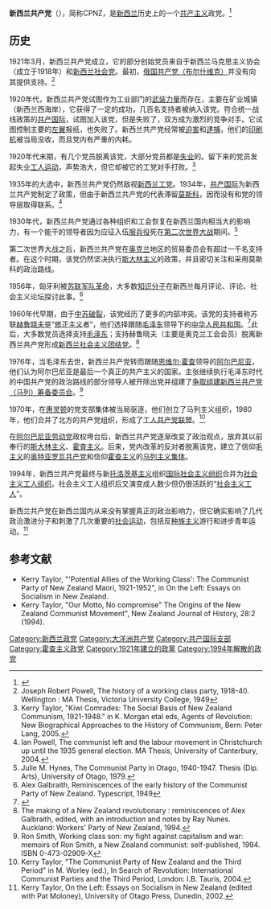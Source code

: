 {{roughtranslation|time=2018-04-30T12:53:17+00:00}}
{{Infobox Political Party
|leader1_title= |leader1_name= |leader2_title= |leader2_name= |leader3_title= |leader3_name= 
|名字       = 新西兰共产党
|原文名     = Communist Party of New Zealand
|党代表色   = red
|图像       = CPNZ logo.jpg
|图像说明   = 新西兰共产党党徽
|国家 = 新西兰
|党首       = 
|总裁       = 
|主席       = 
|总书记     = 
|第一书记   = 
|秘书长     = 
|主席团     = 
|书记       = 
|发言人     = 
|创始人     = 
|建立       = 1921年3月
|解散       = 1994年
|分裂       = 
|前身       = 
|并入       = [[社会主义工人组织_(新西兰)|社会主义工人组织]]
|继承       = 
|总部       = 
|党报       = 
|青年组织   = 
|党员数目   = 
|统计日期   = 
|意识形态   = [[共产主义|共产主义]]<br>[[马克思列宁主义|马克思列宁主义]]<br>[[斯大林主义|斯大林主义]]<br>[[毛主义|毛主义]]（1964年－1976年）<br>[[霍査主义|霍査主义]]（1976年－1994年）
|政治立场   = [[极左翼|极左翼]]
|宗教信仰   = 
|国内组织   = 
|国际组织   = [[共产国际|共产国际]]
|欧洲组织   = 
|欧洲议会党团= 
|seats1_title= <!-- 议会名字 -->
|seats1      = <!-- 议会席位，如250席位中有3个席位：{{Infobox political party/seats|3|250|hex=red}} -->
|官方色彩   = [[红色|红色]]
|官方网站   = <!-- {{URL| }}  -->
|宣传口号   = 
|脚注       = 
}}
{{共产党}}
'''新西兰共产党'''（{{lang-en|Communist Party of New Zealand}}），简称CPNZ，是[[新西兰|新西兰]]历史上的一个[[共产主义|共产主义]]政党。<ref>{{cite web|url=http://www.socialistworkerarchive.net.nz/~server/Socialist_Worker_NZ_Archive/Socialist_Worker_(2001)_files/%236%3A01.pdf|title=80 years of revolutionary socialism|publisher=Socialist Worker|date=24 April 2001|deadurl=yes|archiveurl=https://web.archive.org/web/20120426010710/http://www.socialistworkerarchive.net.nz/~server/Socialist_Worker_NZ_Archive/Socialist_Worker_(2001)_files/%236:01.pdf|archivedate=2012年4月26日|df=|access-date=2013年11月6日}}</ref>

==历史==
1921年3月，新西兰共产党成立，它的部分创始党员来自于新西兰马克思主义协会（成立于1918年）和[[新西兰社会党|新西兰社会党]]。最初，[[俄国共产党（布尔什维克）|俄国共产党（布尔什维克）]]并没有向其提供支持。<ref>Joseph Robert Powell, The history of a working class party, 1918-40.  Wellington : MA Thesis, Victoria University College, 1949</ref>

1920年代，新西兰共产党试图作为工业部门的[[武装力量|武装力量]]而存在，主要在矿业城镇（新西兰西海岸），它获得了一定的成功，几百名支持者被纳入该党。符合统一战线政策的[[共产国际|共产国际]]，试图加入该党，但是失败了，双方成为激烈的竞争对手。它试图控制主要的[[左翼|左翼]]报纸，也失败了。新西兰共产党经常被[[迫害|迫害]]和[[逮捕|逮捕]]，他们的[[印刷机|印刷机]]被当局没收，而且党内有严重的内耗。

1920年代末期，有几个党员脱离该党，大部分党员都是[[失业|失业]]的。留下来的党员发起失业[[工人运动|工人运动]]，声势浩大，但它却被它的工党对手打败。<ref>Kerry Taylor, "Kiwi Comrades: The Social Basis of New Zealand Communism, 1921-1948." in K. Morgan etal eds, Agents of Revolution: New Biographical Approaches to the History of Communism, Bern: Peter Lang, 2005.</ref>

1935年的大选中，新西兰共产党仍然敌视[[新西兰工党|新西兰工党]]。1934年，[[共产国际|共产国际]]为新西兰共产党制定了政策，但由于新西兰共产党的代表滞留[[莫斯科|莫斯科]]，因而没有和党的领导层取得联系。<ref>Ian Powell, The communist left and the labour movement in Christchurch up until the 1935 general election. MA Thesis, University of Canterbury, 2004.</ref>

1930年代，新西兰共产党通过各种组织和工会恢复在新西兰国内相当大的影响力，有一个能干的领导者因为应征入伍[[兵役|服兵役]]死在[[第二次世界大战|第二次世界大战]]期间。<ref>Julie M. Hynes, The Communist Party in Otago, 1940-1947. Thesis (Dip. Arts), University of Otago, 1979.</ref>

第二次世界大战之后，新西兰共产党在[[奥克兰|奥克兰]]地区的贸易委员会有超过一千名支持者。在这个时期，该党仍然坚决执行[[斯大林主义|斯大林主义]]的政策，并且密切关注和采用莫斯科的政治路线。

1956年，匈牙利被[[苏联|苏联]][[军队|军队]][[革命|革命]]，大多数[[知识分子|知识分子]]在新西兰每月评论、评论、社会主义论坛探讨此事。<ref>Alex Galbraith, Reminiscences of the early history of the Communist Party of New Zealand. Typescript, 1949</ref>

1960年代早期，由于[[中苏破裂|中苏破裂]]，该党经历了更多的内部冲突。该党的支持者称苏联[[赫鲁晓夫|赫鲁晓夫]]是“[[修正主义|修正主义]]者”，他们选择跟随[[毛泽东|毛泽东]]领导下的[[中华人民共和国|中华人民共和国]]。<ref>{{cite web |url=http://cpc.people.com.cn/GB/64107/66150/66152/66156/66197/4471505.html |title=毛泽东与来访的新西兰共产党总书记威尔科克斯握手 |accessdate=2013 |publisher=中国共产党新闻网 |work= |language=zh-hans |archive-date=2013-11-11 |archive-url=https://web.archive.org/web/20131111003917/http://cpc.people.com.cn/GB/64107/66150/66152/66156/66197/4471505.html |dead-url=no }}</ref>此后，大多数党员选择支持[[毛泽东|毛泽东]]；支持赫鲁晓夫（主要是奥克兰工会会员）脱离新西兰共产党形成[[新西兰社会主义团结党|新西兰社会主义团结党]]。<ref>The making of a New Zealand revolutionary : reminiscences of Alex Galbraith, edited, with an introduction and notes by Ray Nunes. Auckland: Workers' Party of New Zealand, 1994.</ref>

1976年，当毛泽东去世，新西兰共产党转而跟随[[恩维尔·霍查|恩维尔·霍查]]领导的[[阿尔巴尼亚|阿尔巴尼亚]]，他们认为阿尔巴尼亚是最后一个真正的共产主义的国家。主张继续执行毛泽东时代的中国共产党的政治路线的部分领导人被开除出党并组建了[[马克思主义团结组织|争取组建新西兰共产党（马列）筹备委员会]]。<ref>Ron Smith, Working class son: my fight against capitalism and war: memoirs of Ron Smith, a New Zealand communist: self-published, 1994. ISBN 0-473-02909-X</ref>

1970年，在[[惠灵顿|惠灵顿]]的党支部集体被当局驱逐，他们创立了马列主义组织，1980年，他们合并了北方的共产党组织，形成了[[工人共产党联盟|工人共产党联盟]]。<ref>Kerry Taylor, "The Communist Party of New Zealand and the Third Period" in M. Worley (ed.), In Search of Revolution: International Communist Parties and the Third Period, London: I.B. Tauris, 2004.</ref>

在[[阿尔巴尼亚劳动党|阿尔巴尼亚劳动党]]政权垮台后，新西兰共产党逐渐改变了政治观点，放弃其以前奉行的[[斯大林主义|斯大林主义]]、[[霍査主义|霍査主义]]。后来，党内改革的反对者脱离该党，建立了信仰[[毛主义|毛主义]]的[[奥特亚罗瓦共产党|奥特亚罗瓦共产党]]和信仰[[霍查主义|霍查主义]]的[[马列主义集体|马列主义集体]]。

1994年，新西兰共产党最终与新[[托洛茨基主义|托洛茨基主义]]组织[[国际社会主义组织_(新西兰)|国际社会主义组织]]合并为[[社会主义工人组织_(新西兰)|社会主义工人组织]]。社会主义工人组织后又演变成人数少但仍很活跃的“[[社会主义工人_(新西兰)|社会主义工人]]”。

新西兰共产党在新西兰国内从来没有掌握真正的政治影响力，但它确实影响了几代政治激进分子和刺激了几次重要的[[社会运动|社会运动]]，包括反[[种族主义|种族主义]]游行和进步青年运动。<ref>Kerry Taylor, On the Left: Essays on Socialism in New Zealand (edited with Pat Moloney), University of Otago Press, Dunedin, 2002.</ref>

==参考文献==
{{reflist}}
*Kerry Taylor, "'Potential Allies of the Working Class': The Communist Party of New Zealand Maori, 1921-1952", in On the Left: Essays on Socialism in New Zealand.
*Kerry Taylor, "Our Motto, No compromise" The Origins of the New Zealand Communist Movement", New Zealand Journal of History, 28:2 (1994).
{{亲阿尔巴尼亚的共产党}}
{{normdaten}}

[[Category:新西兰政党|Category:新西兰政党]]
[[Category:大洋洲共产党|Category:大洋洲共产党]]
[[Category:共产国际支部|Category:共产国际支部]]
[[Category:霍查主义政党|Category:霍查主义政党]]
[[Category:1921年建立的政黨|Category:1921年建立的政黨]]
[[Category:1994年解散的政党|Category:1994年解散的政党]]